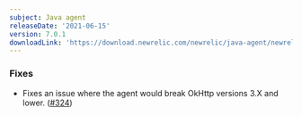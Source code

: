 ```yaml
---
subject: Java agent
releaseDate: '2021-06-15'
version: 7.0.1
downloadLink: 'https://download.newrelic.com/newrelic/java-agent/newrelic-agent/7.0.1/'
---
```


### Fixes

* Fixes an issue where the agent would break OkHttp versions 3.X and lower. ([#324](https://github.com/newrelic/newrelic-java-agent/issues/324))
